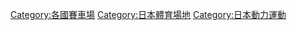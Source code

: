 [[Category:各國賽車場|Category:各國賽車場]]
[[Category:日本體育場地|Category:日本體育場地]]
[[Category:日本動力運動|Category:日本動力運動]]